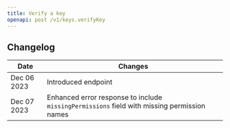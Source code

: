 ```yaml
---
title: Verify a key
openapi: post /v1/keys.verifyKey
---
```


## Changelog

| Date        | Changes             |
|-------------|---------------------|
| Dec 06 2023 | Introduced endpoint |
| Dec 07 2023 | Enhanced error response to include `missingPermissions` field with missing permission names |

